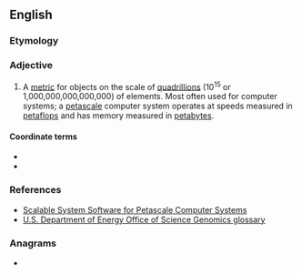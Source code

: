==English==

===Etymology===
{{prefix|en|peta|scale}}

===Adjective===
{{en-adj|-}}

# A [[metric]] for objects on the scale of [[quadrillion]]s (10<sup>15</sup> or 1,000,000,000,000,000) of elements. Most often used for computer systems; a [[petascale]] computer system operates at speeds measured in [[petaflop]]s and has memory measured in [[petabyte]]s.

====Coordinate terms====
* {{l|en|gigascale}}
* {{l|en|terascale}}

===References===
* [http://www.science.doe.gov/sbir/solicitations/FY%202008/42.ASCR.Petascale.htm Scalable System Software for Petascale Computer Systems]
* [http://genomicsgtl.energy.gov/roadmap/pdf/GTL05_05App-Glossary.pdf U.S. Department of Energy Office of Science Genomics glossary]

===Anagrams===
* {{anagrams|en|Cape teals}}